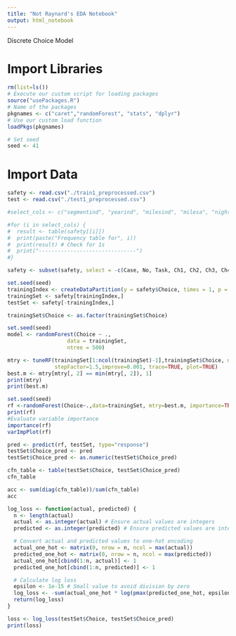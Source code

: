 ```yaml
---
title: "Not Raynard's EDA Notebook"
output: html_notebook
---
```


Discrete Choice Model

# Import Libraries
```r
rm(list=ls())
# Execute our custom script for loading packages
source("usePackages.R")
# Name of the packages 
pkgnames <- c("caret","randomForest", "stats", "dplyr")
# Use our custom load function
loadPkgs(pkgnames)

# Set seed
seed <- 41
```

# Import Data
```r
safety <- read.csv("./train1_preprocessed.csv")
test <- read.csv("./test1_preprocessed.csv")
```

```r
#select_cols <- c("segmentind", "yearind", "milesind", "milesa", "nightind", "nighta", #"pparkind","genderind", "ageind", "agea","educind", "regionind", "Urbind", "incomeind", #"incomea")

#for (i in select_cols) {
#  result <- table(safety[[i]])
#  print(paste("Frequency table for", i))
#  print(result) # Check for 1s
#  print("-------------------------------")
#}
```

```r
safety <- subset(safety, select = -c(Case, No, Task, Ch1, Ch2, Ch3, Ch4, CC4, BU4, RP4, LD4, BZ4, FC4, PP4, KA4, SC4, TS4, NV4, Price4, SC3, MA2, FP1, FP3, FP2, SC2, MA3, NS3, NS1, NS2, BU1, BU2, BU3, Urbind, ageind, AF3, LD2, BZ2, CC3, TS2, BZ1, BZ3, PP2, AF1, LD3, LB3, LB2, LB1, MA1, SC1))

set.seed(seed)
trainingIndex <- createDataPartition(y = safety$Choice, times = 1, p = 0.8, list = FALSE)
trainingSet <- safety[trainingIndex,]
testSet <- safety[-trainingIndex,]

trainingSet$Choice <- as.factor(trainingSet$Choice)
```

```r
set.seed(seed)
model <- randomForest(Choice ~ ., 
                   data = trainingSet,
                   ntree = 500)

mtry <- tuneRF(trainingSet[1:ncol(trainingSet)-1],trainingSet$Choice, ntreeTry=500,
               stepFactor=1.5,improve=0.001, trace=TRUE, plot=TRUE)
best.m <- mtry[mtry[, 2] == min(mtry[, 2]), 1]
print(mtry)
print(best.m)
```
```r
set.seed(seed)
rf <-randomForest(Choice~.,data=trainingSet, mtry=best.m, importance=TRUE,ntree=500)
print(rf)
#Evaluate variable importance
importance(rf)
varImpPlot(rf)
```

```r
pred <- predict(rf, testSet, type="response")
testSet$Choice_pred <- pred
testSet$Choice_pred <- as.numeric(testSet$Choice_pred)
```

```r
cfn_table <- table(testSet$Choice, testSet$Choice_pred)
cfn_table
```
```r
acc <- sum(diag(cfn_table))/sum(cfn_table)
acc
```

```r
log_loss <- function(actual, predicted) {
  n <- length(actual)
  actual <- as.integer(actual) # Ensure actual values are integers
  predicted <- as.integer(predicted) # Ensure predicted values are integers

  # Convert actual and predicted values to one-hot encoding
  actual_one_hot <- matrix(0, nrow = n, ncol = max(actual))
  predicted_one_hot <- matrix(0, nrow = n, ncol = max(predicted))
  actual_one_hot[cbind(1:n, actual)] <- 1
  predicted_one_hot[cbind(1:n, predicted)] <- 1

  # Calculate log loss
  epsilon <- 1e-15 # Small value to avoid division by zero
  log_loss <- -sum(actual_one_hot * log(pmax(predicted_one_hot, epsilon))) / n
  return(log_loss)
}

loss <- log_loss(testSet$Choice, testSet$Choice_pred)
print(loss)
```


